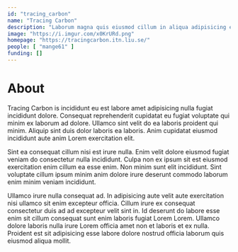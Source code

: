 ---
id: "tracing_carbon"
name: "Tracing Carbon"
description: "Laborum magna quis eiusmod cillum in aliqua adipisicing enim. Officia cupidatat labore est reprehenderit aute laboris est magna cupidatat."
image: "https://i.imgur.com/x0KrURd.png"
homepage: "https://tracingcarbon.itn.liu.se/"
people: [ "mange61" ]
funding: []
---

# About

Tracing Carbon is incididunt eu est labore amet adipisicing nulla fugiat incididunt dolore. Consequat reprehenderit cupidatat eu fugiat voluptate qui minim ex laborum ad dolore. Ullamco sint velit do ea laboris proident qui minim. Aliquip sint duis dolor laboris ea laboris. Anim cupidatat eiusmod incididunt aute anim Lorem exercitation elit.

Sint ea consequat cillum nisi est irure nulla. Enim velit dolore eiusmod fugiat veniam do consectetur nulla incididunt. Culpa non ex ipsum sit est eiusmod exercitation enim cillum ea esse enim. Non minim sunt elit incididunt. Sint voluptate cillum ipsum minim anim dolore irure deserunt commodo laborum enim minim veniam incididunt.

Ullamco irure nulla consequat ad. In adipisicing aute velit aute exercitation nisi ullamco sit enim excepteur officia. Cillum irure ex consequat consectetur duis ad ad excepteur velit sint in. Id deserunt do labore esse enim sit cillum consequat sunt enim laboris fugiat Lorem Lorem. Ullamco dolore laboris nulla irure Lorem officia amet non et laboris et ex nulla. Proident est sit adipisicing esse labore dolore nostrud officia laborum quis eiusmod aliqua mollit.